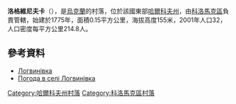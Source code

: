 {{coord|49|48|19|N|35|23|12|E|scale:100000_region:UA|display=title}}

'''洛格維尼夫卡'''（{{lang-uk|Логвинівка}}），是[[烏克蘭|烏克蘭]]的村落，位於該國東部[[哈爾科夫州|哈爾科夫州]]，由[[科洛馬克區|科洛馬克區]]負責管轄，始建於1775年，面積0.15平方公里，海拔高度155米，2001年人口32，人口密度每平方公里214.8人。

==參考資料==
* [http://w1.c1.rada.gov.ua/pls/z7502/A005?rdat1=09.01.2009&rf7571=33397 Логвинівка]
* [http://weather.in.ua/ua/har'kovskaja/13725 Погода в селі Логвинівка] {{Wayback|url=http://weather.in.ua/ua/har%27kovskaja/13725 |date=20201126093716 }}

{{DEFAULTSORT:Логвинівка}}
[[Category:哈爾科夫州村落|Category:哈爾科夫州村落]]
[[Category:科洛馬克區村落|Category:科洛馬克區村落]]


{{Kharkiv-geo-stub}}